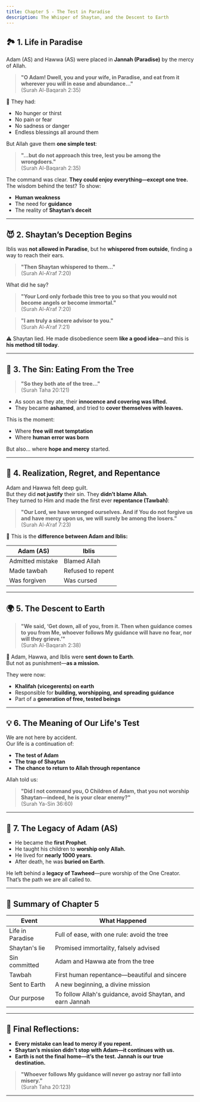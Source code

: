 ```yaml
---
title: Chapter 5 - The Test in Paradise
description: The Whisper of Shaytan, and the Descent to Earth
---
```


## 🏞️ **1. Life in Paradise**

Adam (AS) and Hawwa (AS) were placed in **Jannah (Paradise)** by the mercy of Allah.

> **"O Adam! Dwell, you and your wife, in Paradise, and eat from it wherever you will in ease and abundance..."**  
> (Surah Al-Baqarah 2:35)

🌴 They had:
- No hunger or thirst  
- No pain or fear  
- No sadness or danger  
- Endless blessings all around them

But Allah gave them **one simple test**:

> **"...but do not approach this tree, lest you be among the wrongdoers."**  
> (Surah Al-Baqarah 2:35)

The command was clear. **They could enjoy everything—except one tree.**  
The wisdom behind the test? To show:
- **Human weakness**
- The need for **guidance**
- The reality of **Shaytan’s deceit**

---

## 😈 **2. Shaytan’s Deception Begins**

Iblis was **not allowed in Paradise**, but he **whispered from outside**, finding a way to reach their ears.

> **"Then Shaytan whispered to them..."**  
> (Surah Al-A’raf 7:20)

What did he say?

> **"Your Lord only forbade this tree to you so that you would not become angels or become immortal."**  
> (Surah Al-A’raf 7:20)

> **"I am truly a sincere advisor to you."**  
> (Surah Al-A’raf 7:21)

⚠️ Shaytan lied. He made disobedience seem **like a good idea**—and this is **his method till today**.

---

## 🌳 **3. The Sin: Eating From the Tree**

> **"So they both ate of the tree..."**  
> (Surah Taha 20:121)

- As soon as they ate, their **innocence and covering was lifted.**  
- They became **ashamed**, and tried to **cover themselves with leaves.**

This is the moment:
- Where **free will met temptation**
- Where **human error was born**

But also... where **hope and mercy** started.

---

## 🥺 **4. Realization, Regret, and Repentance**

Adam and Hawwa felt deep guilt.  
But they did **not justify** their sin. They **didn’t blame Allah**.  
They turned to Him and made the first ever **repentance (Tawbah)**:

> **"Our Lord, we have wronged ourselves. And if You do not forgive us and have mercy upon us, we will surely be among the losers."**  
> (Surah Al-A’raf 7:23)

📌 This is the **difference between Adam and Iblis:**

| Adam (AS) | Iblis |
|-----------|-------|
| Admitted mistake | Blamed Allah |
| Made tawbah | Refused to repent |
| Was forgiven | Was cursed |

---

## 🌍 **5. The Descent to Earth**

> **"We said, ‘Get down, all of you, from it. Then when guidance comes to you from Me, whoever follows My guidance will have no fear, nor will they grieve.’"**  
> (Surah Al-Baqarah 2:38)

📍 Adam, Hawwa, and Iblis were **sent down to Earth**.  
But not as punishment—**as a mission.**

They were now:
- **Khalifah (vicegerents) on earth**
- Responsible for **building, worshipping, and spreading guidance**
- Part of a **generation of free, tested beings**

---

## 💡 **6. The Meaning of Our Life's Test**

We are not here by accident.  
Our life is a continuation of:
- **The test of Adam**
- **The trap of Shaytan**
- **The chance to return to Allah through repentance**

Allah told us:

> **"Did I not command you, O Children of Adam, that you not worship Shaytan—indeed, he is your clear enemy?"**  
> (Surah Ya-Sin 36:60)

---

## 📖 **7. The Legacy of Adam (AS)**

- He became the **first Prophet**.  
- He taught his children to **worship only Allah.**  
- He lived for **nearly 1000 years**.  
- After death, he was **buried on Earth**.

He left behind a **legacy of Tawheed**—pure worship of the One Creator. That’s the path we are all called to.

---

## 📌 Summary of Chapter 5

| Event | What Happened |
|-------|---------------|
| Life in Paradise | Full of ease, with one rule: avoid the tree |
| Shaytan's lie | Promised immortality, falsely advised |
| Sin committed | Adam and Hawwa ate from the tree |
| Tawbah | First human repentance—beautiful and sincere |
| Sent to Earth | A new beginning, a divine mission |
| Our purpose | To follow Allah's guidance, avoid Shaytan, and earn Jannah |

---

## 🧠 Final Reflections:

- **Every mistake can lead to mercy if you repent.**
- **Shaytan’s mission didn’t stop with Adam—it continues with us.**
- **Earth is not the final home—it’s the test. Jannah is our true destination.**

> **"Whoever follows My guidance will never go astray nor fall into misery."**  
> (Surah Taha 20:123)

---

